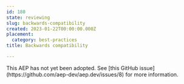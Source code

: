 ```yaml
---
id: 180
state: reviewing
slug: backwards-compatibility
created: 2023-01-22T00:00:00.000Z
placement:
  category: best-practices
title: Backwards compatibility

--- 
```



<Aside type="note" title="Note">
  This AEP has not yet been adopted. See
  [this GitHub issue](https://github.com/aep-dev/aep.dev/issues/8) for more
  information.
  
</Aside>